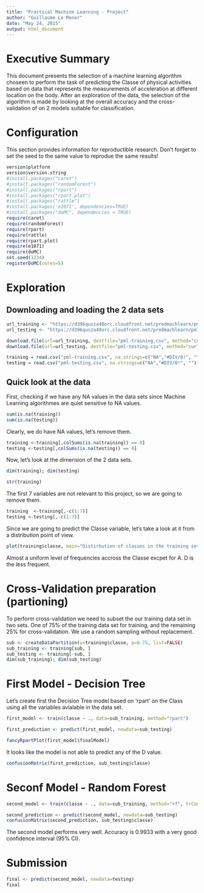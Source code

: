 ```yaml
---
title: "Practical Machine Learning - Project"
author: "Guillaume Le Mener"
date: "May 24, 2015"
output: html_document
---
```


# Executive Summary
This document presents the selection of a machine learning algorithm choseen to perform the task of predicting the Classe of physical activities based on data that represents the measurements of acceleration at different location on the body. After an exploration of the data, the selection of the algorithm is made by looking at the overall accuracy and the cross-validation of on 2 models suitable for classification.

# Configuration
This section provides information for reproductible research. Don't forget to set the seed to the same value to reprodue the same results!

```r
version$platform
version$version.string
#install.packages("caret")
#install.packages("randomForest")
#install.packages("rpart")
#install.packages("rpart.plot")
#install.packages("rattle")
#install.packages('e1071', dependencies=TRUE)
#install.packages("doMC", dependencies = TRUE)
require(caret)
require(randomForest)
require(rpart)
require(rattle)
require(rpart.plot)
require(e1071)
require(doMC)
set.seed(1234)
registerDoMC(cores=5)
```

# Exploration

## Downloading and loading the 2 data sets

```r
url_training <- "https://d396qusza40orc.cloudfront.net/predmachlearn/pml-training.csv"
url_testing <- "https://d396qusza40orc.cloudfront.net/predmachlearn/pml-testing.csv"

download.file(url=url_training, destfile="pml-training.csv", method="curl")
download.file(url=url_testing, destfile="pml-testing.csv", method="curl")

training = read.csv("pml-training.csv", na.strings=c("NA","#DIV/0!", ""))
testing = read.csv("pml-testing.csv", na.strings=c("NA","#DIV/0!", ""))

```


## Quick look at the data
First, checking if we have any NA values in the data sets since Machine Learning algorithmes are quiet sensitive to NA values.


```r
sum(is.na(training))
sum(is.na(testing))
```

Clearly, we do have NA values, let's remove them.

```r

training <-training[,colSums(is.na(training)) == 0]
testing <-testing[,colSums(is.na(testing)) == 0]

```

Now, let's look at the dimension of the 2 data sets.
```r
dim(training); dim(testing)
```


```r
str(training)
```

The first 7 variables are not relevant to this project, so we are going to remove them.

```r
training  <-training[,-c(1:7)]
testing <-testing[,-c(1:7)]
```

Since we are going to predict the Classe variable, let's take a look at it from a distribution point of view.

```r
plot(training$classe, main="Distirbution of classes in the training set", xlab="Classe", ylab="Frequency", col="red")
```

Almost a uniform level of frequencies accross the Classe excpet for A. D is the less frequent.

# Cross-Validation preparation (partioning)

To perform cross-validation we need to subset the our training data set in two sets. One of 75% of the training data set for training, and the remaining 25% for cross-validation. We use a random sampling without replacement.

```r
sub <- createDataPartition(y=training$classe, p=0.75, list=FALSE)
sub_training <- training[sub, ]
sub_testing <- training[-sub, ]
dim(sub_training); dim(sub_testing)
```

# First Model - Decision Tree

Let's create first the Decision Tree model based on 'rpart' on the Class using all the variables avialable in the data set.

```r
first_model <- train(classe ~ ., data=sub_training, method="rpart")
```


``` r
first_prediction <- predict(first_model, newdata=sub_testing)
```

``` r
fancyRpartPlot(first_model$finalModel)
```

It looks like the model is not able to predict any of the D value.


``` r
confusionMatrix(first_prediction, sub_testing$classe)
```

# Seconf Model - Random Forest

``` r
second_model <- train(classe ~ ., data=sub_training, method="rf", trControl=trainControl(method="cv"),number=3)
```

```r
second_prediction <- predict(second_model, newdata=sub_testing)
confusionMatrix(second_prediction, sub_testing$classe)
```

The second model performs very well. Accuracy is 0.9933 with a very good confidence interval (95% CI).

# Submission
```r
final <- predict(second_model, newdata=testing)
final
```